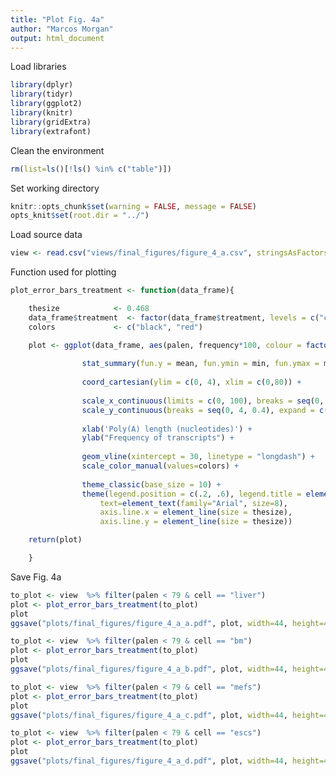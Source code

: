 ```yaml
---
title: "Plot Fig. 4a"
author: "Marcos Morgan"
output: html_document
---
```


Load libraries
```r
library(dplyr)
library(tidyr)
library(ggplot2)
library(knitr)
library(gridExtra)
library(extrafont)                              
```

Clean the environment
```r
rm(list=ls()[!ls() %in% c("table")])
```

Set working directory
```r
knitr::opts_chunk$set(warning = FALSE, message = FALSE)
opts_knit$set(root.dir = "../")
```

Load source data
```r
view <- read.csv("views/final_figures/figure_4_a.csv", stringsAsFactors=FALSE) %>% select(-X)
```

Function used for plotting
```r
plot_error_bars_treatment <- function(data_frame){

    thesize            <- 0.468
    data_frame$treatment  <- factor(data_frame$treatment, levels = c("ctrl", "dcko"))
    colors             <- c("black", "red")

    plot <- ggplot(data_frame, aes(palen, frequency*100, colour = factor(treatment))) +
  
                stat_summary(fun.y = mean, fun.ymin = min, fun.ymax = max, size = 0.1, alpha=0.5, geom="pointrange") +
            
                coord_cartesian(ylim = c(0, 4), xlim = c(0,80)) +
            
                scale_x_continuous(limits = c(0, 100), breaks = seq(0, 80, 20), expand = c(0, 0)) + 
                scale_y_continuous(breaks = seq(0, 4, 0.4), expand = c(0, 0)) +
            
                xlab('Poly(A) length (nucleotides)') + 
                ylab("Frequency of transcripts") +
  
                geom_vline(xintercept = 30, linetype = "longdash") +
                scale_color_manual(values=colors) +
            
                theme_classic(base_size = 10) +
                theme(legend.position = c(.2, .6), legend.title = element_blank(),
                    text=element_text(family="Arial", size=8), 
                    axis.line.x = element_line(size = thesize), 
                    axis.line.y = element_line(size = thesize)) 

    return(plot)

    }
```

Save Fig. 4a
```r
to_plot <- view  %>% filter(palen < 79 & cell == "liver") 
plot <- plot_error_bars_treatment(to_plot)
plot
ggsave("plots/final_figures/figure_4_a_a.pdf", plot, width=44, height=44, units = "mm", useDingbats=FALSE)

to_plot <- view  %>% filter(palen < 79 & cell == "bm") 
plot <- plot_error_bars_treatment(to_plot)
plot
ggsave("plots/final_figures/figure_4_a_b.pdf", plot, width=44, height=44, units = "mm", useDingbats=FALSE)

to_plot <- view  %>% filter(palen < 79 & cell == "mefs") 
plot <- plot_error_bars_treatment(to_plot)
plot
ggsave("plots/final_figures/figure_4_a_c.pdf", plot, width=44, height=44, units = "mm", useDingbats=FALSE)

to_plot <- view  %>% filter(palen < 79 & cell == "escs") 
plot <- plot_error_bars_treatment(to_plot)
plot
ggsave("plots/final_figures/figure_4_a_d.pdf", plot, width=44, height=44, units = "mm", useDingbats=FALSE)
```

```r

```


